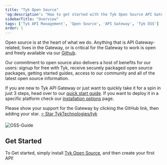 ```yaml
---
title: "Tyk Open Source"
'og:description': "How to get started with the Tyk Open Source API Gateway"
sidebarTitle: "Overview"
tags: ['Tyk API Management', 'Open Source', 'API Gateway', 'Tyk OSS']
order: 1
---
```



Open source is at the heart of what we do. Anything that is API Gateway-related, lives in the Gateway, or is critical for the Gateway to work is open and freely available via our [Github](https://github.com/TykTechnologies/).

Our commitment to open source also delivers a host of benefits for our users: signup for free with Tyk, receive securely packaged open source packages, getting started guides, access to our community and all of the latest open source information.

If you are new to Tyk API Gateway or just want to quickly take it for a spin in just 3 steps, head over to our [quick start guide](/5.5/deployment-and-operations/tyk-open-source-api-gateway/quick-start). If you want to deploy it in a specific platform check our [installation options](/5.5/apim/open-source/installation) page.


Please show your support for the Gateway by clicking the GitHub link, then adding your star.
<a href="https://github.com/TykTechnologies/tyk" className="github-button" target="_blank" rel="noopener noreferrer">⭐ Star TykTechnologies/tyk</a>


<img src="/img/diagrams/oss-flow.png" alt="OSS-Guide" />

<OssProductListInclude/>

## Get Started

To Get started, simply install [Tyk Open Source](/5.5/apim/open-source/installation), and then create your first API!
